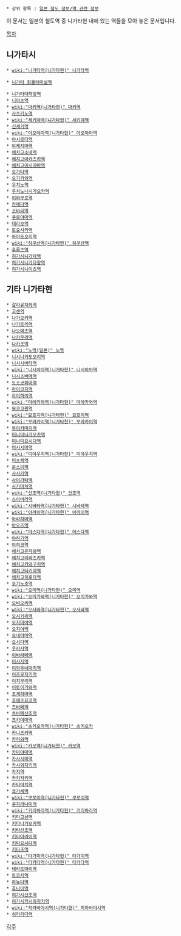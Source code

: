  * 상위 항목 : [[일본 철도 정보/역 관련 정보]]

이 문서는 일본의 철도역 중 니가타현 내에 있는 역들을 모아 놓은 문서입니다.

[[목차]]
== 니가타시 ==
 * [[wiki:"니가타역(니가타현)" 니가타역]]

 * [[니가타 화물터미널역]]

 * [[니가타대학앞역]]
 * [[니이츠역]]
 * [[wiki:"마키역(니가타현)" 마키역]]
 * [[사츠키노역]]
 * [[wiki:"세키야역(니가타현)" 세키야역]]
 * [[신세키역]]
 * [[wiki:"아오야마역(니가타현)" 아오야마역]]
 * [[야시로다역]]
 * [[야케지마역]]
 * [[에치고소네역]]
 * [[에치고아카츠카역]]
 * [[에치고이시야마역]]
 * [[오가타역]]
 * [[오기카와역]]
 * [[우치노역]]
 * [[우치노니시가오카역]]
 * [[이와무로역]]
 * [[카메다역]]
 * [[코바리역]]
 * [[쿠로야마역]]
 * [[테라오역]]
 * [[토요사카역]]
 * [[하야도오리역]]
 * [[wiki:"하쿠산역(니가타현)" 하쿠산역]]
 * [[후루츠역]]
 * [[히가시니가타역]]
 * [[히가시니가타항역]]
 * [[히가시니이츠역]]

== 기타 니가타현 ==
 * [[갈라유자와역]]
 * [[고센역]]
 * [[나가오카역]]
 * [[나가토리역]]
 * [[나오에츠역]]
 * [[나카우라역]]
 * [[나카조역]]
 * [[wiki:"노역(일본)" 노역]]
 * [[니시나카도오리역]]
 * [[니시시바타역]]
 * [[wiki:"니시야마역(니가타현)" 니시야마역]]
 * [[니시츠바메역]]
 * [[도소코하마역]]
 * [[라이코지역]]
 * [[라이하이역]]
 * [[wiki:"마에카와역(니가타현)" 마에카와역]]
 * [[묘코고원역]]
 * [[wiki:"묘호지역(니가타현)" 묘호지역]]
 * [[wiki:"무라카미역(니가타현)" 무라카미역]]
 * [[무이카마치역]]
 * [[미나미나가오카역]]
 * [[미나미요시다역]]
 * [[미사시마역]]
 * [[wiki:"미야우치역(니가타현)" 미야우치역]]
 * [[미츠케역]]
 * [[분스이역]]
 * [[사사키역]]
 * [[사이가타역]]
 * [[사카마치역]]
 * [[wiki:"산조역(니가타현)" 산조역]]
 * [[스이바라역]]
 * [[wiki:"시바타역(니가타현)" 시바타역]]
 * [[wiki:"아라이역(니가타현)" 아라이역]]
 * [[아라하마역]]
 * [[아오즈역]]
 * [[wiki:"야스다역(니가타현)" 야스다역]]
 * [[야하기역]]
 * [[야히코역]]
 * [[에치고유자와역]]
 * [[에치고이와츠카역]]
 * [[에치고카와구치역]]
 * [[에치고타키야역]]
 * [[에치고히로타역]]
 * [[오기노조역]]
 * [[wiki:"오미역(니가타현)" 오미역]]
 * [[wiki:"오미가와역(니가타현)" 오미가와역]]
 * [[오비오리역]]
 * [[wiki:"오사와역(니가타현)" 오사와역]]
 * [[오시키리역]]
 * [[오지마야역]]
 * [[오지야역]]
 * [[요네야마역]]
 * [[요시다역]]
 * [[우라사역]]
 * [[이바라메역]]
 * [[이시지역]]
 * [[이와후네마치역]]
 * [[이즈모자키역]]
 * [[이치부리역]]
 * [[이토이가와역]]
 * [[조게하마역]]
 * [[조에츠묘코역]]
 * [[츠바메역]]
 * [[츠바메산조역]]
 * [[츠카야마역]]
 * [[wiki:"츠키오카역(니가타현)" 츠키오카]]
 * [[카니즈카역]]
 * [[카리와역]]
 * [[wiki:"카모역(니가타현)" 카모역]]
 * [[카미야마역]]
 * [[카사시마역]]
 * [[카시와자키역]]
 * [[카지역]]
 * [[카키자키역]]
 * [[카타마치역]]
 * [[쿄가세역]]
 * [[wiki:"쿠로이역(니가타현)" 쿠로이역]]
 * [[쿠지라나미역]]
 * [[wiki:"키리하라역(니가타현)" 키리하라역]]
 * [[키타고센역]]
 * [[키타나가오카역]]
 * [[키타산조역]]
 * [[키타아라이역]]
 * [[키타요시다역]]
 * [[키타조역]]
 * [[wiki:"타가미역(니가타현)" 타가미역]]
 * [[wiki:"타카다역(니가타현)" 타카다역]]
 * [[테라도마리역]]
 * [[토코지역]]
 * [[하뉴다역]]
 * [[호나이역]]
 * [[히가시산조역]]
 * [[히가시카시와자키역]]
 * [[wiki:"히라바야시역(니가타현)" 히라바야시역]]
 * [[히라키다역]]

[[각주]]
